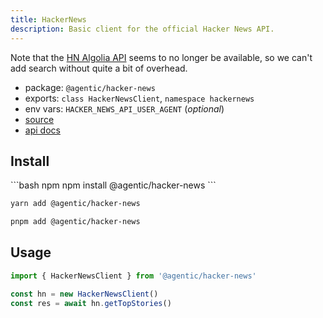 ```yaml
---
title: HackerNews
description: Basic client for the official Hacker News API.
---
```


Note that the [HN Algolia API](https://hn.algolia.com/api) seems to no longer be available, so we can't add search without quite a bit of overhead.

- package: `@agentic/hacker-news`
- exports: `class HackerNewsClient`, `namespace hackernews`
- env vars: `HACKER_NEWS_API_USER_AGENT` (_optional_)
- [source](https://github.com/transitive-bullshit/agentic/blob/main/packages/hacker-news/src/hacker-news-client.ts)
- [api docs](https://github.com/HackerNews/API)

## Install

<CodeGroup>
```bash npm
npm install @agentic/hacker-news
```

```bash yarn
yarn add @agentic/hacker-news
```

```bash pnpm
pnpm add @agentic/hacker-news
```

</CodeGroup>

## Usage

```ts
import { HackerNewsClient } from '@agentic/hacker-news'

const hn = new HackerNewsClient()
const res = await hn.getTopStories()
```
